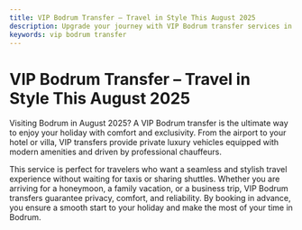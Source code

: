 ```yaml
---
title: VIP Bodrum Transfer – Travel in Style This August 2025
description: Upgrade your journey with VIP Bodrum transfer services in August 2025. Luxury cars and professional chauffeurs for a first-class travel experience.
keywords: vip bodrum transfer
---
```


# VIP Bodrum Transfer – Travel in Style This August 2025

Visiting Bodrum in August 2025? A VIP Bodrum transfer is the ultimate way to enjoy your holiday with comfort and exclusivity. From the airport to your hotel or villa, VIP transfers provide private luxury vehicles equipped with modern amenities and driven by professional chauffeurs. 

This service is perfect for travelers who want a seamless and stylish travel experience without waiting for taxis or sharing shuttles. Whether you are arriving for a honeymoon, a family vacation, or a business trip, VIP Bodrum transfers guarantee privacy, comfort, and reliability. By booking in advance, you ensure a smooth start to your holiday and make the most of your time in Bodrum.
